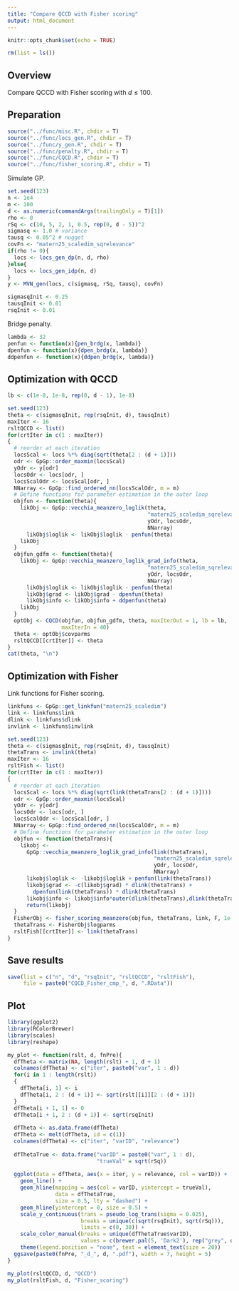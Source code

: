 ```yaml
---
title: "Compare QCCD with Fisher scoring"
output: html_document
---
```


```r
knitr::opts_chunk$set(echo = TRUE)
```

```r
rm(list = ls())
```

## Overview

Compare QCCD with Fisher scoring with $d \le 100$.

## Preparation

```r
source("../func/misc.R", chdir = T)
source("../func/locs_gen.R", chdir = T)
source("../func/y_gen.R", chdir = T)
source("../func/penalty.R", chdir = T)
source("../func/CQCD.R", chdir = T)
source("../func/fisher_scoring.R", chdir = T)
```

Simulate GP.
```r
set.seed(123)
n <- 1e4
m <- 100
d <- as.numeric(commandArgs(trailingOnly = T)[1])
rho <- 0
rSq <- c(10, 5, 2, 1, 0.5, rep(0, d - 5))^2
sigmasq <- 1.0 # variance
tausq <- 0.05^2 # nugget
covFn <- "matern25_scaledim_sqrelevance"
if(rho != 0){
  locs <- locs_gen_dp(n, d, rho)
}else{
  locs <- locs_gen_idp(n, d)
}
y <- MVN_gen(locs, c(sigmasq, rSq, tausq), covFn)
```

```r
sigmasqInit <- 0.25
tausqInit <- 0.01
rsqInit <- 0.01
```

Bridge penalty.
```r
lambda <- 32
penfun <- function(x){pen_brdg(x, lambda)}
dpenfun <- function(x){dpen_brdg(x, lambda)} 
ddpenfun <- function(x){ddpen_brdg(x, lambda)} 
```

## Optimization with QCCD

```r
lb <- c(1e-8, 1e-8, rep(0, d - 1), 1e-8)
```

```r
set.seed(123)
theta <- c(sigmasqInit, rep(rsqInit, d), tausqInit)
maxIter <- 16
rsltQCCD <- list()
for(crtIter in c(1 : maxIter))
{
  # reorder at each iteration
  locsScal <- locs %*% diag(sqrt(theta[2 : (d + 1)]))
  odr <- GpGp::order_maxmin(locsScal)
  yOdr <- y[odr]
  locsOdr <- locs[odr, ]
  locsScalOdr <- locsScal[odr, ]
  NNarray <- GpGp::find_ordered_nn(locsScalOdr, m = m)
  # Define functions for parameter estimation in the outer loop
  objfun <- function(theta){
    likObj <- GpGp::vecchia_meanzero_loglik(theta, 
                                            "matern25_scaledim_sqrelevance",
                                            yOdr, locsOdr, 
                                            NNarray) 
      likObj$loglik <- likObj$loglik - penfun(theta)
    likObj
  }
  objfun_gdfm <- function(theta){
    likObj <- GpGp::vecchia_meanzero_loglik_grad_info(theta, 
                                            "matern25_scaledim_sqrelevance",
                                            yOdr, locsOdr, 
                                            NNarray) 
      likObj$loglik <- likObj$loglik - penfun(theta)
      likObj$grad <- likObj$grad - dpenfun(theta)
      likObj$info <- likObj$info + ddpenfun(theta)
    likObj
  }
  optObj <- CQCD(objfun, objfun_gdfm, theta, maxIterOut = 1, lb = lb,
                 maxIterIn = 40)
  theta <- optObj$covparms
  rsltQCCD[[crtIter]] <- theta
}
cat(theta, "\n")
```

## Optimization with Fisher

Link functions for Fisher scoring.
```r
linkfuns <- GpGp::get_linkfun("matern25_scaledim")
link <- linkfuns$link
dlink <- linkfuns$dlink
invlink <- linkfuns$invlink
```

```r
set.seed(123)
theta <- c(sigmasqInit, rep(rsqInit, d), tausqInit)
thetaTrans <- invlink(theta)
maxIter <- 16
rsltFish <- list()
for(crtIter in c(1 : maxIter))
{
  # reorder at each iteration
  locsScal <- locs %*% diag(sqrt(link(thetaTrans[2 : (d + 1)])))
  odr <- GpGp::order_maxmin(locsScal)
  yOdr <- y[odr]
  locsOdr <- locs[odr, ]
  locsScalOdr <- locsScal[odr, ]
  NNarray <- GpGp::find_ordered_nn(locsScalOdr, m = m)
  # Define functions for parameter estimation in the outer loop
  objfun <- function(thetaTrans){
    likobj <- 
      GpGp::vecchia_meanzero_loglik_grad_info(link(thetaTrans), 
                                              "matern25_scaledim_sqrelevance",
                                              yOdr, locsOdr, 
                                              NNarray)
      likobj$loglik <- -likobj$loglik + penfun(link(thetaTrans))
      likobj$grad <- -c(likobj$grad) * dlink(thetaTrans) + 
        dpenfun(link(thetaTrans)) * dlink(thetaTrans)
      likobj$info <- likobj$info*outer(dlink(thetaTrans),dlink(thetaTrans))
      return(likobj)
  }
  FisherObj <- fisher_scoring_meanzero(objfun, thetaTrans, link, F, 1e-4, 1)
  thetaTrans <- FisherObj$logparms
  rsltFish[[crtIter]] <- link(thetaTrans)
}
```

## Save results
```r
save(list = c("n", "d", "rsqInit", "rsltQCCD", "rsltFish"), 
     file = paste0("CQCD_Fisher_cmp_", d, ".RData"))
```

## Plot 

```r
library(ggplot2)
library(RColorBrewer)
library(scales)
library(reshape)

my_plot <- function(rslt, d, fnPre){
  dfTheta <- matrix(NA, length(rslt) + 1, d + 1)
  colnames(dfTheta) <- c("iter", paste0("var", 1 : d))
  for(i in 1 : length(rslt))
  {
    dfTheta[i, 1] <- i
    dfTheta[i, 2 : (d + 1)] <- sqrt(rslt[[i]][2 : (d + 1)]) 
  }
  dfTheta[i + 1, 1] <- 0
  dfTheta[i + 1, 2 : (d + 1)] <- sqrt(rsqInit)
  
  dfTheta <- as.data.frame(dfTheta)
  dfTheta <- melt(dfTheta, id = c(1))
  colnames(dfTheta) <- c("iter", "varID", "relevance")
  
  dfThetaTrue <- data.frame("varID" = paste0("var", 1 : d), 
                            "trueVal" = sqrt(rSq))
  
  ggplot(data = dfTheta, aes(x = iter, y = relevance, col = varID)) +
    geom_line() +
    geom_hline(mapping = aes(col = varID, yintercept = trueVal), 
               data = dfThetaTrue,
               size = 0.5, lty = "dashed") + 
    geom_hline(yintercept = 0, size = 0.5) + 
    scale_y_continuous(trans = pseudo_log_trans(sigma = 0.025),
                       breaks = unique(c(sqrt(rsqInit), sqrt(rSq))),
                       limits = c(0, 30)) +
    scale_color_manual(breaks = unique(dfThetaTrue$varID),
                       values = c(brewer.pal(5, 'Dark2'), rep("grey", d - 5))) +
    theme(legend.position = "none", text = element_text(size = 20)) 
  ggsave(paste0(fnPre, "_d_", d, ".pdf"), width = 7, height = 5)
}

my_plot(rsltQCCD, d, "QCCD")
my_plot(rsltFish, d, "Fisher_scoring")
```
